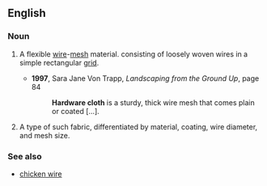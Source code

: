 ==English==

===Noun===
{{en-noun|head=[[hardware]] [[cloth]]|hardware cloths|-}}
# {{uncountable}} A flexible [[wire]]-[[mesh]] material. consisting of loosely woven wires in a simple rectangular [[grid]].
#*'''1997''', Sara Jane Von Trapp, ''Landscaping from the Ground Up'', page 84
#*: '''Hardware cloth''' is a sturdy, thick wire mesh that comes plain or coated […].
# {{countable}} A type of such fabric, differentiated by material, coating, wire diameter, and mesh size.

===See also===
*[[chicken wire]]